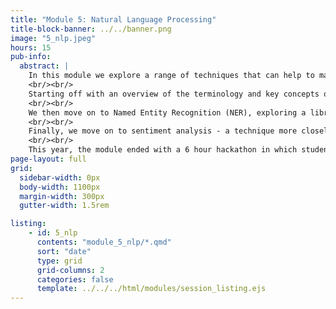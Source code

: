 ```yaml
---
title: "Module 5: Natural Language Processing"
title-block-banner: ../../banner.png
image: "5_nlp.jpeg"
hours: 15
pub-info:
  abstract: |
    In this module we explore a range of techniques that can help to make sense of the reams of unstructured text-based data that exists in healthcare systems around the world.
    <br/><br/>
    Starting off with an overview of the terminology and key concepts of the field of natural language processing (NLP), we then work on processing some real text data and exploring the frequency of words and phrases within it, using this to create wordcloud visualisations of these texts.
    <br/><br/>
    We then move on to Named Entity Recognition (NER), exploring a library we can use to automatically recognise anything from people to places.
    <br/><br/>
    Finally, we move on to sentiment analysis - a technique more closely related to the machine learning work we did in module 4. We explore how to train a neural network that can identify whether a piece of text is positve or negative in tone, providing an insight into a flexible class of machine learning that can be used for other text classification tasks.
    <br/><br/>
    This year, the module ended with a 6 hour hackathon in which students were able to work in their peer support groups on a natural language processing task of their choice. While there is no taught content for this session, the presentations given by the groups of their projects from the day are available to watch.
page-layout: full
grid:
  sidebar-width: 0px
  body-width: 1100px
  margin-width: 300px
  gutter-width: 1.5rem

listing:
    - id: 5_nlp
      contents: "module_5_nlp/*.qmd"
      sort: "date"
      type: grid
      grid-columns: 2
      categories: false
      template: ../../../html/modules/session_listing.ejs
---
```

